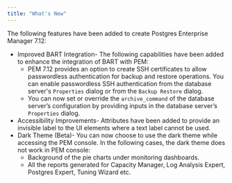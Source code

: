 ```yaml
---
title: "What's New"
---
```


The following features have been added to create Postgres Enterprise Manager 7.12:

-   Improved BART Integration- The following capabilities have been added to enhance the integration of BART with PEM:
    -   PEM 7.12 provides an option to create SSH certificates to allow passwordless authentication for backup and restore operations. You can enable passwordless SSH authentication from the database server's `Properties` dialog or from the `Backup Restore` dialog.
    -   You can now set or override the `archive_command` of the database server’s configuration by providing inputs in the database server’s `Properties` dialog.
-   Accessibility Improvements- Attributes have been added to provide an invisible label to the UI elements where a text label cannot be used.
-   Dark Theme (Beta)- You can now choose to use the dark theme while accessing the PEM console. In the following cases, the dark theme does not work in PEM console:
    -   Background of the pie charts under monitoring dashboards.
    -   All the reports generated for Capacity Manager, Log Analysis Expert, Postgres Expert, Tuning Wizard etc.
